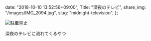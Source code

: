   date: "2018-10-10 13:52:56+09:00",
  Title: "深夜のテレビ",
  share_img: "/images/IMG_2094.jpg",
  slug: "midnight-television",
};

![駐車禁止](/images/IMG_2094.jpg)

<span className="caption">深夜のテレビに流れてくるやつ</span>
